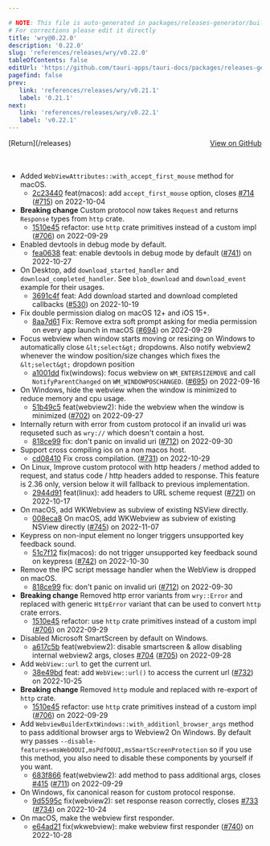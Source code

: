 ```yaml
---

# NOTE: This file is auto-generated in packages/releases-generator/build.ts
# For corrections please edit it directly
title: 'wry@0.22.0'
description: '0.22.0'
slug: 'references/releases/wry/v0.22.0'
tableOfContents: false
editUrl: 'https://github.com/tauri-apps/tauri-docs/packages/releases-generator/build.ts'
pagefind: false
prev:
   link: 'references/releases/wry/v0.21.1'
   label: '0.21.1'
next:
   link: 'references/releases/wry/v0.22.1'
   label: 'v0.22.1'
---
```


			

<ReleaseSidebar slug="references/releases/wry"  packageName="wry" />

<div style="margin-bottom:3rem; display: flex; justify-content: space-between; align-items: center"><span>[Return](/releases)</span><span><a href="https://github.com/tauri-apps/wry/releases/tag/wry-v0.22.0">View on GitHub</a></span></div>

- Added `WebViewAttributes::with_accept_first_mouse` method for macOS.
  - [2c23440](https://github.com/tauri-apps/wry/commit/2c23440f9c194064caa907650df39bf9c96ed99c) feat(macos): add `accept_first_mouse` option, closes [#714](https://github.com/tauri-apps/wry/pull/714) ([#715](https://github.com/tauri-apps/wry/pull/715)) on 2022-10-04
- **Breaking change** Custom protocol now takes `Request` and returns `Response` types from `http` crate.
  - [1510e45](https://github.com/tauri-apps/wry/commit/1510e452547a95af2e42ff5199640877beecdbd7) refactor: use `http` crate primitives instead of a custom impl ([#706](https://github.com/tauri-apps/wry/pull/706)) on 2022-09-29
- Enabled devtools in debug mode by default.
  - [fea0638](https://github.com/tauri-apps/wry/commit/fea0638d9ad100c00b95468aa16fc44d6517ac0d) feat: enable devtools in debug mode by default ([#741](https://github.com/tauri-apps/wry/pull/741)) on 2022-10-27
- On Desktop, add `download_started_handler` and `download_completed_handler`. See `blob_download` and `download_event` example for their usages.
  - [3691c4f](https://github.com/tauri-apps/wry/commit/3691c4f6c88fe43e92597caf3003c8d57b447a7b) feat: Add download started and download completed callbacks ([#530](https://github.com/tauri-apps/wry/pull/530)) on 2022-10-19
- Fix double permission dialog on macOS 12+ and iOS 15+.
  - [8aa7d61](https://github.com/tauri-apps/wry/commit/8aa7d61cdc9fc584805b46c3ffd700aabb633649) Fix: Remove extra soft prompt asking for media permission on every app launch in macOS ([#694](https://github.com/tauri-apps/wry/pull/694)) on 2022-09-29
- Focus webview when window starts moving or resizing on Windows to automatically close `&lt;select&gt;` dropdowns. Also notify webview2 whenever the window position/size changes which fixes the `&lt;select&gt;` dropdown position
  - [a1001dd](https://github.com/tauri-apps/wry/commit/a1001dd6361a0629cd1ce2f8063b7c983bf29616) fix(windows): focus webview on `WM_ENTERSIZEMOVE` and call `NotifyParentChanged` on `WM_WINDOWPOSCHANGED`. ([#695](https://github.com/tauri-apps/wry/pull/695)) on 2022-09-16
- On Windows, hide the webview when the window is minimized to reduce memory and cpu usage.
  - [51b49c5](https://github.com/tauri-apps/wry/commit/51b49c54e41c71d1c5f03b568094d43fb9dc32ac) feat(webview2): hide the webview when the window is minimized ([#702](https://github.com/tauri-apps/wry/pull/702)) on 2022-09-27
- Internally return with error from custom protocol if an invalid uri was requseted such as `wry://` which doesn&#39;t contain a host.
  - [818ce99](https://github.com/tauri-apps/wry/commit/818ce9989d816bf970ebcf93009b2d693384e436) fix: don&#39;t panic on invalid uri ([#712](https://github.com/tauri-apps/wry/pull/712)) on 2022-09-30
- Support cross compiling ios on a non macos host.
  - [cd08410](https://github.com/tauri-apps/wry/commit/cd08410bce326c42e8fc25a74290d254468724fe) Fix cross compilation. ([#731](https://github.com/tauri-apps/wry/pull/731)) on 2022-10-29
- On Linux, Improve custom protocol with http headers / method added to request, and status code / http headers added to response. This feature is 2.36 only, version below it will fallback to previous implementation.
  - [2944d91](https://github.com/tauri-apps/wry/commit/2944d91c763ff105288aa6c1370ba42a54fa8caf) feat(linux): add headers to URL scheme request ([#721](https://github.com/tauri-apps/wry/pull/721)) on 2022-10-17
- On macOS, add WKWebview as subview of existing NSView directly.
  - [008eca8](https://github.com/tauri-apps/wry/commit/008eca871155f393e5de1053bb1a9f63e1eafe82) On macOS, add WKWebview as subview of existing NSView directly ([#745](https://github.com/tauri-apps/wry/pull/745)) on 2022-11-07
- Keypress on non-input element no longer triggers unsupported key feedback sound.
  - [51c7f12](https://github.com/tauri-apps/wry/commit/51c7f12d80e2b51a188fb644a323abaf5df1b3d1) fix(macos): do not trigger unsupported key feedback sound on keypress ([#742](https://github.com/tauri-apps/wry/pull/742)) on 2022-10-30
- Remove the IPC script message handler when the WebView is dropped on macOS.
  - [818ce99](https://github.com/tauri-apps/wry/commit/818ce9989d816bf970ebcf93009b2d693384e436) fix: don&#39;t panic on invalid uri ([#712](https://github.com/tauri-apps/wry/pull/712)) on 2022-09-30
- **Breaking change** Removed http error variants from `wry::Error` and replaced with generic `HttpError` variant that can be used to convert `http` crate errors.
  - [1510e45](https://github.com/tauri-apps/wry/commit/1510e452547a95af2e42ff5199640877beecdbd7) refactor: use `http` crate primitives instead of a custom impl ([#706](https://github.com/tauri-apps/wry/pull/706)) on 2022-09-29
- Disabled Microsoft SmartScreen by default on Windows.
  - [a617c5b](https://github.com/tauri-apps/wry/commit/a617c5b29da3d173d43aa814106e1c7ace08d27f) feat(webview2): disable smartscreen &amp; allow disabling internal webview2 args, closes [#704](https://github.com/tauri-apps/wry/pull/704) ([#705](https://github.com/tauri-apps/wry/pull/705)) on 2022-09-28
- Add `WebView::url` to get the current url.
  - [38e49bd](https://github.com/tauri-apps/wry/commit/38e49bd5f1e26e9f9507d1f2af8b0b290aa515ad) feat: add `WebView::url()` to access the current url ([#732](https://github.com/tauri-apps/wry/pull/732)) on 2022-10-25
- **Breaking change** Removed `http` module and replaced with re-export of `http` crate.
  - [1510e45](https://github.com/tauri-apps/wry/commit/1510e452547a95af2e42ff5199640877beecdbd7) refactor: use `http` crate primitives instead of a custom impl ([#706](https://github.com/tauri-apps/wry/pull/706)) on 2022-09-29
- Add `WebviewBuilderExtWindows::with_additionl_browser_args` method to pass additional browser args to Webview2 On Windows. By default wry passes `--disable-features=msWebOOUI,msPdfOOUI,msSmartScreenProtection` so if you use this method, you also need to disable these components by yourself if you want.
  - [683f866](https://github.com/tauri-apps/wry/commit/683f86665366bb333cb03e05a503a69d0f8eb734) feat(webview2): add method to pass additional args, closes [#415](https://github.com/tauri-apps/wry/pull/415) ([#711](https://github.com/tauri-apps/wry/pull/711)) on 2022-09-29
- On Windows, fix canonical reason for custom protocol response.
  - [9d5595c](https://github.com/tauri-apps/wry/commit/9d5595c9c723b3f8046d9582ac086ccebf460a83) fix(webview2): set response reason correctly, closes [#733](https://github.com/tauri-apps/wry/pull/733) ([#734](https://github.com/tauri-apps/wry/pull/734)) on 2022-10-24
- On macOS, make the webview first responder.
  - [e64ad21](https://github.com/tauri-apps/wry/commit/e64ad21ad5ab9bf0b7fb15aec0065c20b61a5a80) fix(wkwebview): make webview first responder ([#740](https://github.com/tauri-apps/wry/pull/740)) on 2022-10-28

